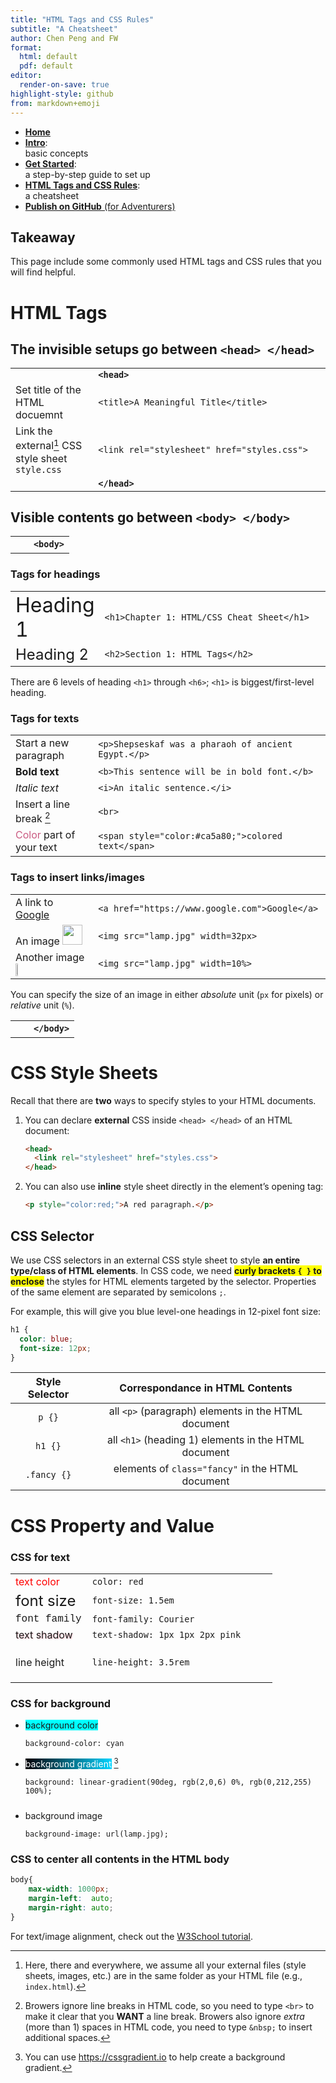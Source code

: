 ```yaml
---
title: "HTML Tags and CSS Rules"
subtitle: "A Cheatsheet"
author: Chen Peng and FW
format: 
  html: default
  pdf: default
editor:
  render-on-save: true
highlight-style: github
from: markdown+emoji
---
```


::: {.column-margin}
* [**Home**](./)
* [**Intro**](./html-css-js-handout.html){target="_blank"}:  
  basic concepts
* [**Get Started**](./get-started.html){target="_blank"}:  
  a step-by-step guide to set up
* [**HTML Tags and CSS Rules**](./cheatsheet.html){target="_blank"}:  
  a cheatsheet
* [**Publish on GitHub** (for Adventurers)](./github.html){target="_blank"}
:::

::: {.callout-tip}

# Takeaway

This page include some commonly used HTML tags and CSS rules that you will find helpful. 
:::

# HTML Tags

## The invisible setups go between **`<head> </head>`**

|    |           |
|:---|:----------|
| | **`<head>`** |
| Set title of the HTML docuemnt| `<title>A Meaningful Title</title>` |
| Link the external[^path] CSS style sheet `style.css`| `<link rel="stylesheet" href="styles.css">` |
| | **`</head>`** |

[^path]: Here, there and everywhere, we assume all your external files (style sheets, images, etc.) are in the same folder as your HTML file (e.g., `index.html`).

## Visible contents go between **`<body> </body>`**

|    |           |
|:---|:----------|
| &nbsp;&nbsp;&nbsp;| **`<body>`** |

### Tags for headings

|    |           |
|:---|:----------|
| [Heading 1]{style="font-size:24pt;"} | `<h1>Chapter 1: HTML/CSS Cheat Sheet</h1>` |
| [Heading 2]{style="font-size:18pt;"} | `<h2>Section 1: HTML Tags</h2>` |

There are 6 levels of heading `<h1>` through `<h6>`; `<h1>` is biggest/first-level heading.

### Tags for texts

|    |           |
|:---|:----------|
| Start a new paragraph| `<p>Shepseskaf was a pharaoh of ancient Egypt.</p>` |
| <b>Bold text</b>| `<b>This sentence will be in bold font.</b>` |
| <i>Italic text</i>| `<i>An italic sentence.</i>`| 
| Insert a line break [^nbsp]| `<br>`  |
| [Color]{style="color:#ca5a80;"} part of your text | `<span style="color:#ca5a80;">colored text</span>`  |

### Tags to insert links/images

|    |           |
|:---|:----------|
| A link to <a href = "https://www.google.com">Google</a>| `<a href="https://www.google.com">Google</a>`|
| An image <img src="images/lamp.jpg" width=32px>| `<img src="lamp.jpg" width=32px>`  |
| Another image <img src="images/lamp.jpg" width=10%>| `<img src="lamp.jpg" width=10%>`  |

You can specify the size of an image in either *absolute* unit (`px` for pixels) or *relative* unit (`%`).

|    |           |
|:---|:----------|
| &nbsp;&nbsp;&nbsp;| **`</body>`** |

[^nbsp]: Browers ignore line breaks in HTML code, so you need to type `<br>` to make it clear that you **WANT** a line break. Browers also ignore _extra_ (more than 1) spaces in HTML code, you need to type `&nbsp;` to insert additional spaces.

# CSS Style Sheets

Recall that there are **two** ways to specify styles to your HTML documents.

1. You can declare **external** CSS inside `<head> </head>` of an HTML document:
  
   ```html
   <head>
     <link rel="stylesheet" href="styles.css">
   </head>
   ```
2. You can also use **inline** style sheet directly in the element's opening tag:
   ```html
   <p style="color:red;">A red paragraph.</p>
   ```

## CSS Selector

We use CSS selectors in an external CSS style sheet to style **an entire type/class of HTML elements**.
In CSS code, we need [**curly brackets `{ }` to enclose**]{style="background-color:yellow;"} the styles for HTML elements targeted by the selector.
Properties of the same element are separated by semicolons `;`.

For example, this will give you blue level-one headings in 12-pixel font size:

```css
h1 {
  color: blue; 
  font-size: 12px;
}
```

| Style Selector        |    Correspondance in HTML Contents |
|:----------:|:----------:|
| `p {}` | all `<p>` (paragraph) elements in the HTML document | 
| `h1 {}` | all `<h1>` (heading 1) elements in the HTML document | 
| `.fancy {}` | elements of `class="fancy"` in the HTML document| 


# CSS Property and Value

### CSS for text

|    |    |
|:----|:-----------|
| <span style="color: red">text color</span>| `color: red`   |
| <span style="font-size: 1.5em">font size</span>| `font-size: 1.5em`|
| <span style="font-family: Courier">font family</span>| `font-family: Courier`|
| <span style="text-shadow: 1px 1px 2px pink;">text shadow</span>| `text-shadow: 1px 1px 2px pink`|
| <span style="line-height: 3.5rem">line height</span>| `line-height: 3.5rem`|

### CSS for background

* <span style="background-color: cyan">background color</span>

  `background-color: cyan`

* <span style="background: linear-gradient(90deg, rgb(2,0,6) 0%, rgb(0,212,255) 100%);color: white;">background gradient</span> [^1]

  `background: linear-gradient(90deg, rgb(2,0,6) 0%, rgb(0,212,255) 100%);`

* <p style="color:#4444a4; text-shadow: 1px 1px 2px pink; font-size:1.5rem; line-height:2.0rem; background-image: url(images/lamp.jpg)">background image</p> 

  `background-image: url(lamp.jpg);`

[^1]: You can use <https://cssgradient.io> to help create a background gradient.

### CSS to center all contents in the HTML body

```css
body{
    max-width: 1000px;
    margin-left:  auto;
    margin-right: auto;
}
```

For text/image alignment, check out the [W3School tutorial](https://www.w3schools.com/css/css_align.asp).